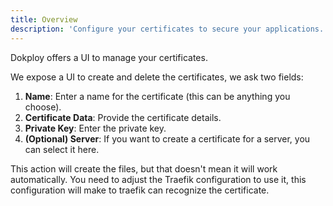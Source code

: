 ```yaml
---
title: Overview
description: 'Configure your certificates to secure your applications.'
---
```



Dokploy offers a UI to manage your certificates.


We expose a UI to create and delete the certificates, we ask two fields:

1. **Name**: Enter a name for the certificate (this can be anything you choose).
2. **Certificate Data**: Provide the certificate details.
3. **Private Key**: Enter the private key.
4. **(Optional) Server**: If you want to create a certificate for a server, you can select it here.

<Callout type='warn'>
    This action will create the files, but that doesn't mean it will work automatically. You need to adjust the Traefik configuration to use it, this configuration will make
    to traefik can recognize the certificate.
</Callout>